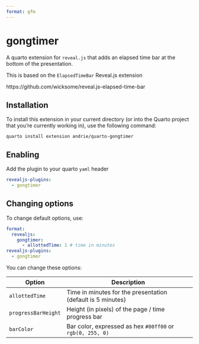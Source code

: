 ```yaml
---
format: gfm
---
```


# gongtimer

A quarto extension for `reveal.js` that adds an elapsed time bar at the bottom of the presentation.

This is based on the `ElapsedTimeBar` Reveal.js extension

https://github.com/wicksome/reveal.js-elapsed-time-bar

## Installation

To install this extension in your current directory (or into the Quarto project that you're currently working in), use the following command:

``` shell
quarto install extension andrie/quarto-gongtimer
```

## Enabling

Add the plugin to your quarto `yaml` header

``` yaml
revealjs-plugins: 
  - gongtimer
```

## Changing options

To change default options, use:

``` yaml
format: 
  revealjs:
    gongtimer:
      - allottedTime: 1 # time in minutes
revealjs-plugins: 
  - gongtimer
```

You can change these options:

| Option              | Description                                                    |
|---------------------|----------------------------------------------------------------|
| `allottedTime`      | Time in minutes for the presentation (default is 5 minutes)    |
| `progressBarHeight` | Height (in pixels) of the page / time progress bar             |
| `barColor`          | Bar color, expressed as hex `#00ff00` or `rgb(0, 255, 0)`  |